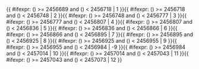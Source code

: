 <includeonly>{{ #ifexpr: ({{{1}}}) >= 2456689 and ({{{1}}}) < 2456718 | 1 }}{{ #ifexpr: ({{{1}}}) >= 2456718 and ({{{1}}}) < 2456748 | 2 }}{{ #ifexpr: ({{{1}}}) >= 2456748 and ({{{1}}}) < 2456777 | 3 }}{{ #ifexpr: ({{{1}}}) >= 2456777 and ({{{1}}}) < 2456807 | 4 }}{{ #ifexpr: ({{{1}}}) >= 2456807 and ({{{1}}}) < 2456836 | 5 }}{{ #ifexpr: ({{{1}}}) >= 2456836 and ({{{1}}}) < 2456866 | 6 }}{{ #ifexpr: ({{{1}}}) >= 2456866 and ({{{1}}}) < 2456895 | 7 }}{{ #ifexpr: ({{{1}}}) >= 2456895 and ({{{1}}}) < 2456925 | 8 }}{{ #ifexpr: ({{{1}}}) >= 2456925 and ({{{1}}}) < 2456955 | 9 }}{{ #ifexpr: ({{{1}}}) >= 2456955 and ({{{1}}}) < 2456984 | -9 }}{{ #ifexpr: ({{{1}}}) >= 2456984 and ({{{1}}}) < 2457014 | 10 }}{{ #ifexpr: ({{{1}}}) >= 2457014 and ({{{1}}}) < 2457043 | 11 }}{{ #ifexpr: ({{{1}}}) >= 2457043 and ({{{1}}}) < 2457073 | 12 }}</includeonly><noinclude>{{Chinese calendar/doc}}

[[Category:農曆模板|{{PAGENAME}}]]

</noinclude>